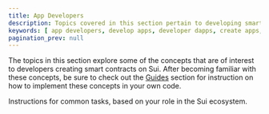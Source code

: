 ```yaml
---
title: App Developers
description: Topics covered in this section pertain to developing smart contracts on Sui.
keywords: [ app developers, develop apps, developer dapps, create apps, create dapps ]
pagination_prev: null
---
```



The topics in this section explore some of the concepts that are of interest to developers creating smart contracts on Sui. After becoming familiar with these concepts, be sure to check out the [Guides](../guides.mdx) section for instruction on how to implement these concepts in your own code. 

Instructions for common tasks, based on your role in the Sui ecosystem.

<div className="card-container">
<Card title="Object Model" href="/concepts/object-model">
</Card>
<Card title="Move Overview" href="/concepts/sui-move-concepts">
</Card>
<Card title="Transactions" href="/concepts/transactions">
</Card>
<Card title="gRPC API for Sui" href="/concepts/grpc-overview">
</Card>
<Card title="GraphQL RPC for Sui" href="/concepts//graphql-rpc">
</Card>
</div>
